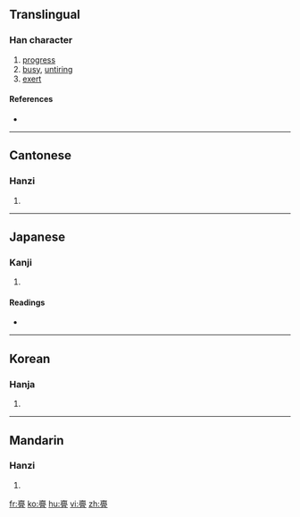 ==Translingual==

===Han character===
{{Han char|rn=8|rad=亠|as=19|sn=21|four=0010<sub>7</sub>|canj=卜竹月一 (YHBM)}}

# [[progress]]
# [[busy]], [[untiring]]
# [[exert]]

====References====
* {{Han ref|kx=0090.010|dkj=00342|hdz=10294.120|uh=4EB9|ud=20153|bh=F6D6|bd=63190}}

----

==Cantonese==

===Hanzi===
{{yue-hanzi|jyut=|y=mei5, mun4}}

# {{defn|Cantonese}}

----

==Japanese==

===Kanji===
{{ja-kanji|grade=|rs=亠19}}

# {{defn|Japanese}}

====Readings====
* {{ja-readings|on=[[び]] (bi), [[み]] (mi), [[ぼん]] (bon), [[もん]] (mon)|kun=[[つとめる]] (tsutomeru), [[うつくしい]] (utsukushii)}}

----

==Korean==

===Hanja===
{{ko-hanja|hangeul=[[미]], [[문]]|rv=mi, mun|mr=mi, mun}}

# {{defn|Korean}}

----

==Mandarin==

===Hanzi===
{{cmn-hanzi|pin=[[wěi]] ([[wei3]])|wg=wei<sup>3</sup>}}

# {{defn|Mandarin}}

[[fr:亹]]
[[ko:亹]]
[[hu:亹]]
[[vi:亹]]
[[zh:亹]]